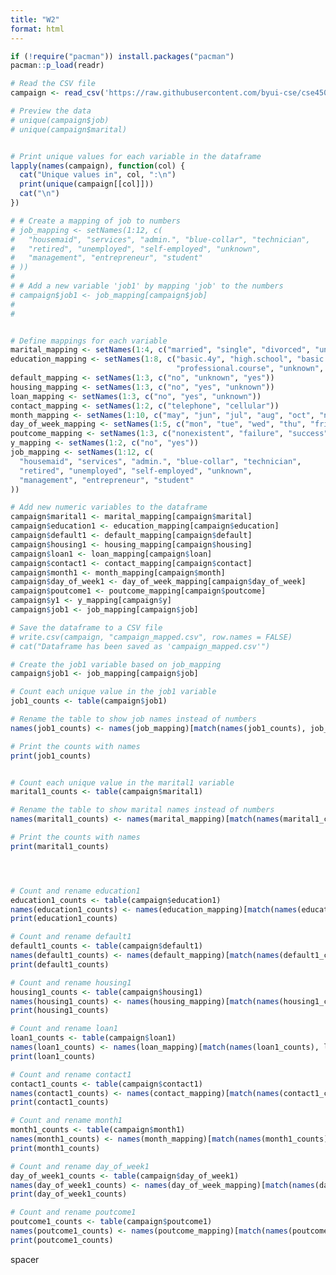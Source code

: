 ```yaml
---
title: "W2"
format: html
---
```



```r

if (!require("pacman")) install.packages("pacman")
pacman::p_load(readr)


```


```r

# Read the CSV file
campaign <- read_csv('https://raw.githubusercontent.com/byui-cse/cse450-course/master/data/bank.csv')

# Preview the data
# unique(campaign$job)
# unique(campaign$marital)


# Print unique values for each variable in the dataframe
lapply(names(campaign), function(col) {
  cat("Unique values in", col, ":\n")
  print(unique(campaign[[col]]))
  cat("\n")
})
```



```r

# # Create a mapping of job to numbers
# job_mapping <- setNames(1:12, c(
#   "housemaid", "services", "admin.", "blue-collar", "technician", 
#   "retired", "unemployed", "self-employed", "unknown", 
#   "management", "entrepreneur", "student"
# ))
# 
# # Add a new variable 'job1' by mapping 'job' to the numbers
# campaign$job1 <- job_mapping[campaign$job]
# 
# 



```



```r



# Define mappings for each variable
marital_mapping <- setNames(1:4, c("married", "single", "divorced", "unknown"))
education_mapping <- setNames(1:8, c("basic.4y", "high.school", "basic.6y", "basic.9y", 
                                     "professional.course", "unknown", "university.degree", "illiterate"))
default_mapping <- setNames(1:3, c("no", "unknown", "yes"))
housing_mapping <- setNames(1:3, c("no", "yes", "unknown"))
loan_mapping <- setNames(1:3, c("no", "yes", "unknown"))
contact_mapping <- setNames(1:2, c("telephone", "cellular"))
month_mapping <- setNames(1:10, c("may", "jun", "jul", "aug", "oct", "nov", "dec", "mar", "apr", "sep"))
day_of_week_mapping <- setNames(1:5, c("mon", "tue", "wed", "thu", "fri"))
poutcome_mapping <- setNames(1:3, c("nonexistent", "failure", "success"))
y_mapping <- setNames(1:2, c("no", "yes"))
job_mapping <- setNames(1:12, c(
  "housemaid", "services", "admin.", "blue-collar", "technician", 
  "retired", "unemployed", "self-employed", "unknown", 
  "management", "entrepreneur", "student"
))

# Add new numeric variables to the dataframe
campaign$marital1 <- marital_mapping[campaign$marital]
campaign$education1 <- education_mapping[campaign$education]
campaign$default1 <- default_mapping[campaign$default]
campaign$housing1 <- housing_mapping[campaign$housing]
campaign$loan1 <- loan_mapping[campaign$loan]
campaign$contact1 <- contact_mapping[campaign$contact]
campaign$month1 <- month_mapping[campaign$month]
campaign$day_of_week1 <- day_of_week_mapping[campaign$day_of_week]
campaign$poutcome1 <- poutcome_mapping[campaign$poutcome]
campaign$y1 <- y_mapping[campaign$y]
campaign$job1 <- job_mapping[campaign$job]

# Save the dataframe to a CSV file
# write.csv(campaign, "campaign_mapped.csv", row.names = FALSE)
# cat("Dataframe has been saved as 'campaign_mapped.csv'")


```

```r
# Create the job1 variable based on job_mapping
campaign$job1 <- job_mapping[campaign$job]

# Count each unique value in the job1 variable
job1_counts <- table(campaign$job1)

# Rename the table to show job names instead of numbers
names(job1_counts) <- names(job_mapping)[match(names(job1_counts), job_mapping)]

# Print the counts with names
print(job1_counts)



```


```r
# Count each unique value in the marital1 variable
marital1_counts <- table(campaign$marital1)

# Rename the table to show marital names instead of numbers
names(marital1_counts) <- names(marital_mapping)[match(names(marital1_counts), marital_mapping)]

# Print the counts with names
print(marital1_counts)





```


```r

# Count and rename education1
education1_counts <- table(campaign$education1)
names(education1_counts) <- names(education_mapping)[match(names(education1_counts), education_mapping)]
print(education1_counts)

```


```r

# Count and rename default1
default1_counts <- table(campaign$default1)
names(default1_counts) <- names(default_mapping)[match(names(default1_counts), default_mapping)]
print(default1_counts)

```


```r

# Count and rename housing1
housing1_counts <- table(campaign$housing1)
names(housing1_counts) <- names(housing_mapping)[match(names(housing1_counts), housing_mapping)]
print(housing1_counts)

```


```r

# Count and rename loan1
loan1_counts <- table(campaign$loan1)
names(loan1_counts) <- names(loan_mapping)[match(names(loan1_counts), loan_mapping)]
print(loan1_counts)
```


```r

# Count and rename contact1
contact1_counts <- table(campaign$contact1)
names(contact1_counts) <- names(contact_mapping)[match(names(contact1_counts), contact_mapping)]
print(contact1_counts)
```


```r
# Count and rename month1
month1_counts <- table(campaign$month1)
names(month1_counts) <- names(month_mapping)[match(names(month1_counts), month_mapping)]
print(month1_counts)
```


```r
# Count and rename day_of_week1
day_of_week1_counts <- table(campaign$day_of_week1)
names(day_of_week1_counts) <- names(day_of_week_mapping)[match(names(day_of_week1_counts), day_of_week_mapping)]
print(day_of_week1_counts)
```


```r
# Count and rename poutcome1
poutcome1_counts <- table(campaign$poutcome1)
names(poutcome1_counts) <- names(poutcome_mapping)[match(names(poutcome1_counts), poutcome_mapping)]
print(poutcome1_counts)
```









































































































































































































spacer
